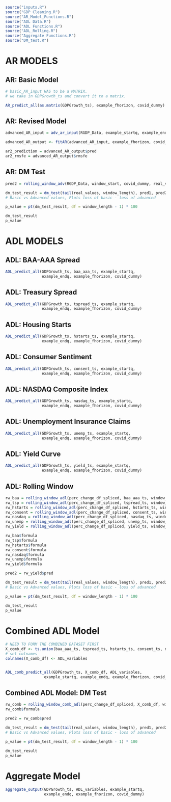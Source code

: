 
```r

source("inputs.R")
source("GDP Cleaning.R")
source("AR_Model_Functions.R")
source("ADL Data.R")
source("ADL Functions.R")
source("ADL_Rolling.R")
source("Aggregate Functions.R")
source("DM_test.R")

```


# AR MODELS 

## AR: Basic Model

```r

# basic_AR_input HAS to be a MATRIX. 
# we take in GDPGrowth_ts and convert it to a matrix. 

AR_predict_all(as.matrix(GDPGrowth_ts), example_fhorizon, covid_dummy)

```

## AR: Revised Model

```r

advanced_AR_input = adv_ar_input(RGDP_Data, example_startq, example_endq)

advanced_AR_output <- fitAR(advanced_AR_input, example_fhorizon, covid_dummy)

ar2_prediction = advanced_AR_output$pred
ar2_rmsfe = advanced_AR_output$rmsfe

```

## AR: DM Test

```r

pred2 = rolling_window_adv(RGDP_Data, window_start, covid_dummy, real_values, example_startyq, example_endyq)$pred

dm_test_result = dm_test(tail(real_values, window_length), pred1, pred2, window_start, example_endyq)[1]
# Basic vs Advanced values, Plots loss of basic - loss of advanced

p_value = pt(dm_test_result, df = window_length - 1) * 100

dm_test_result
p_value

```



# ADL MODELS 

## ADL: BAA-AAA Spread 

```r

ADL_predict_all(GDPGrowth_ts, baa_aaa_ts, example_startq,
                example_endq, example_fhorizon, covid_dummy)

```

## ADL: Treasury Spread 

```r

ADL_predict_all(GDPGrowth_ts, tspread_ts, example_startq,
                example_endq, example_fhorizon, covid_dummy)

```

## ADL: Housing Starts

```r

ADL_predict_all(GDPGrowth_ts, hstarts_ts, example_startq,
                example_endq, example_fhorizon, covid_dummy)

```

## ADL: Consumer Sentiment

```r

ADL_predict_all(GDPGrowth_ts, consent_ts, example_startq,
                example_endq, example_fhorizon, covid_dummy)

```

## ADL: NASDAQ Composite Index 

```r

ADL_predict_all(GDPGrowth_ts, nasdaq_ts, example_startq,
                example_endq, example_fhorizon, covid_dummy)

```

## ADL: Unemployment Insurance Claims

```r

ADL_predict_all(GDPGrowth_ts, unemp_ts, example_startq,
                example_endq, example_fhorizon, covid_dummy)

```


## ADL: Yield Curve 

```r

ADL_predict_all(GDPGrowth_ts, yield_ts, example_startq,
                example_endq, example_fhorizon, covid_dummy)

```


## ADL: Rolling Window

```r

rw_baa = rolling_window_adl(perc_change_df_spliced, baa_aaa_ts, window_start, covid_dummy, real_values, example_startyq, example_endyq)
rw_tsp = rolling_window_adl(perc_change_df_spliced, tspread_ts, window_start, covid_dummy, real_values, example_startyq, example_endyq)
rw_hstarts = rolling_window_adl(perc_change_df_spliced, hstarts_ts, window_start, covid_dummy, real_values, example_startyq, example_endyq)
rw_consent = rolling_window_adl(perc_change_df_spliced, consent_ts, window_start, covid_dummy, real_values, example_startyq, example_endyq)
rw_nasdaq = rolling_window_adl(perc_change_df_spliced, nasdaq_ts, window_start, covid_dummy, real_values, example_startyq, example_endyq)
rw_unemp = rolling_window_adl(perc_change_df_spliced, unemp_ts, window_start, covid_dummy, real_values, example_startyq, example_endyq)
rw_yield = rolling_window_adl(perc_change_df_spliced, yield_ts, window_start, covid_dummy, real_values, example_startyq, example_endyq)

```

```r

rw_baa$formula
rw_tsp$formula
rw_hstarts$formula
rw_consent$formula
rw_nasdaq$formula
rw_unemp$formula
rw_yield$formula

pred2 = rw_yield$pred

dm_test_result = dm_test(tail(real_values, window_length), pred1, pred2, window_start, example_endyq)[1]
# Basic vs Advanced values, Plots loss of basic - loss of advanced

p_value = pt(dm_test_result, df = window_length - 1) * 100

dm_test_result
p_value

```




# Combined ADL Model

```r

# NEED TO FORM THE COMBINED DATASET FIRST
X_comb_df <- ts.union(baa_aaa_ts, tspread_ts, hstarts_ts, consent_ts, nasdaq_ts) 
# set colnames 
colnames(X_comb_df) <- ADL_variables


ADL_comb_predict_all(GDPGrowth_ts, X_comb_df, ADL_variables, 
                 example_startq, example_endq, example_fhorizon, covid_dummy)

```

## Combined ADL Model: DM Test

```r

rw_comb = rolling_window_comb_adl(perc_change_df_spliced, X_comb_df, window_start, covid_dummy, real_values, example_startyq, example_endyq)
rw_comb$formula

pred2 = rw_comb$pred

dm_test_result = dm_test(tail(real_values, window_length), pred1, pred2, window_start, example_endyq)[1]
# Basic vs Advanced values, Plots loss of basic - loss of advanced

p_value = pt(dm_test_result, df = window_length - 1) * 100

dm_test_result
p_value

```


# Aggregate Model 

```r

aggregate_output(GDPGrowth_ts, ADL_variables, example_startq, 
                 example_endq, example_fhorizon, covid_dummy)

```
